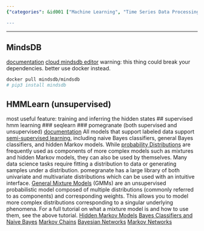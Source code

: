 ```yaml
---
{"categories": &id001 ["Machine Learning", "Time Series Data Processing", "Hidden Markov Models", "Python Library", "Probability Models", "Univariate Distributions", "Multivariate Distributions"], "category": "Machine Learning", "date": "2022-09-17 08:09:19", "description": "In this article, the author compares MindsDB and Pomegranate. MindsDB is a platform that specializes in machine learning using time series data processing with hidden Markov models. On the other hand, Pomegranate is a Python library that provides probability models like mixture and hidden Markov models for univariate and multivariate distributions.", "tags": *id001, "title": "mindsdb, in-database machine learning, hidden markov model for time series processing, output a label as such for each element in the time series"}

---
```


------
## MindsDB
[documentation](https://docs.mindsdb.com/)
[cloud mindsdb editor](https://cloud.mindsdb.com/editor)
warning: this thing could break your dependencies. better use docker instead.
```bash
docker pull mindsdb/mindsdb
# pip3 install mindsdb
```
## HMMLearn (unsupervised)
most useful feature:
training and inferring the hidden states
## supervised hmm learning
### seqlearn
### pomegranate (both supervised and unsupervised)
[documentation](https://pomegranate.readthedocs.io)
All models that support labeled data support [semi-supervised learning](https://pomegranate.readthedocs.io/en/latest/semisupervised.html), including naive Bayes classifiers, general Bayes classifiers, and hidden Markov models.
While [probability Distributions](https://pomegranate.readthedocs.io/en/latest/Distributions.html#) are frequently used as components of more complex models such as mixtures and hidden Markov models, they can also be used by themselves. Many data science tasks require fitting a distribution to data or generating samples under a distribution. pomegranate has a large library of both univariate and multivariate distributions which can be used with an intuitive interface.
[General Mixture Models](https://pomegranate.readthedocs.io/en/latest/GeneralMixtureModel.html) (GMMs) are an unsupervised probabilistic model composed of multiple distributions (commonly referred to as components) and corresponding weights. This allows you to model more complex distributions corresponding to a singular underlying phenomena. For a full tutorial on what a mixture model is and how to use them, see the above tutorial.
[Hidden Markov Models](https://pomegranate.readthedocs.io/en/latest/HiddenMarkovModel.html)
[Bayes Classifiers and Naive Bayes](https://pomegranate.readthedocs.io/en/latest/NaiveBayes.html)
[Markov Chains](https://pomegranate.readthedocs.io/en/latest/MarkovChain.html)
[Bayesian Networks](https://pomegranate.readthedocs.io/en/latest/BayesianNetwork.html)
[Markov Networks](https://pomegranate.readthedocs.io/en/latest/MarkovNetwork.html)
